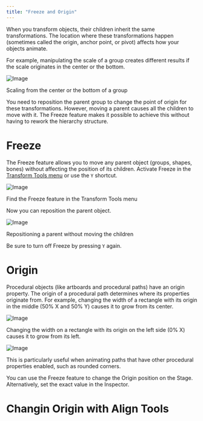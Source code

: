 ```yaml
---
title: "Freeze and Origin"
---
```



<YouTube id="20aS5ZOkNpI" />

When you transform objects, their children inherit the same transformations. The location where these transformations happen (sometimes called the origin, anchor point, or pivot) affects how your objects animate.

For example, manipulating the scale of a group creates different results if the scale originates in the center or the bottom.

![Image](https://ucarecdn.com/14d4d046-5cec-403f-a855-df2f2d973e8e/)

Scaling from the center or the bottom of a group

You need to reposition the parent group to change the point of origin for these transformations. However, moving a parent causes all the children to move with it. The Freeze feature makes it possible to achieve this without having to rework the hierarchy structure.

# Freeze

The Freeze feature allows you to move any parent object (groups, shapes, bones) without affecting the position of its children. Activate Freeze in the [Transform Tools menu](../interface-overview/toolbar) or use the `Y` shortcut.

![Image](https://ucarecdn.com/d841e0b7-7a01-4c32-9c7b-dadd97c5d3d7/)

Find the Freeze feature in the Transform Tools menu

Now you can reposition the parent object.

![Image](https://ucarecdn.com/bd770843-ad72-4584-b23d-ea7cbf3297a7/)

Repositioning a parent without moving the children

Be sure to turn off Freeze by pressing `Y` again.

# Origin

Procedural objects (like artboards and procedural paths) have an origin property. The origin of a procedural path determines where its properties originate from. For example, changing the width of a rectangle with its origin in the middle (50% X and 50% Y) causes it to grow from its center.

![Image](https://ucarecdn.com/2497d2bd-ddbe-432c-b68c-6d70e34a1af0/)

Changing the width on a rectangle with its origin on the left side (0% X) causes it to grow from its left.

![Image](https://ucarecdn.com/253c5325-712b-4e95-b369-3e50604ce817/)

This is particularly useful when animating paths that have other procedural properties enabled, such as rounded corners.

You can use the Freeze feature to change the Origin position on the Stage. Alternatively, set the exact value in the Inspector.

# Changin Origin with Align Tools